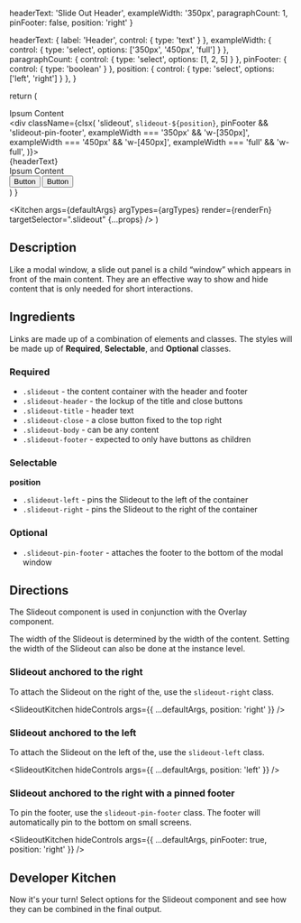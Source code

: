 
  headerText: 'Slide Out Header',
  exampleWidth: '350px',
  paragraphCount: 1,
  pinFooter: false,
  position: 'right'
}

  headerText: {
    label: 'Header',
    control: {
      type: 'text'
    }
  },
  exampleWidth: {
    control: {
      type: 'select',
      options: ['350px', '450px', 'full']
    }
  },
  paragraphCount: {
    control: {
      type: 'select',
      options: [1, 2, 5]
    }
  },
  pinFooter: {
    control: {
      type: 'boolean'
    }
  },
  position: {
    control: {
      type: 'select',
      options: ['left', 'right']
    }
  },
}

  return (
    <div className="fake-page-container overflow-hidden relative min-h-96">
      <div className="prose p-6">
        <Ipsum size={7}>Ipsum Content</Ipsum>
      </div>
      <div className="overlay"></div>
      <div className={clsx(
        'slideout', 
        `slideout-${position}`,
        pinFooter && 'slideout-pin-footer',
        exampleWidth === '350px' && 'w-[350px]',
        exampleWidth === '450px' && 'w-[450px]',
        exampleWidth === 'full' && 'w-full',
      )}>
        <div className="slideout-header">
          <div className="slideout-title">{headerText}</div>
          <XMarkIcon className="slideout-close" />
        </div>
        <div className="slideout-body">
          <Ipsum size={parseInt(paragraphCount)}>Ipsum Content</Ipsum>
        </div>
        <div className="slideout-footer">
          <button className="rounded-md p-4 leading-none bg-button-tertiary-rest hover:bg-button-tertiary-hover text-button-tertiary-rest">Button</button>
          <button className="rounded-md p-4 leading-none bg-button-primary-rest hover:bg-button-primary-hover text-button-primary-rest">Button</button>
        </div>
      </div>
    </div>
  )
}

  <Kitchen 
    args={defaultArgs} 
    argTypes={argTypes} 
    render={renderFn} 
    targetSelector=".slideout" 
    {...props}
  />
)

## Description

Like a modal window, a slide out panel is a child “window” which appears in front of the main content. 
They are an effective way to show and hide content that is only needed for short interactions.

## Ingredients

Links are made up of a combination of elements and classes. The styles will be 
made up of **Required**, **Selectable**, and **Optional** classes.

### Required

- `.slideout` - the content container with the header and footer
- `.slideout-header` - the lockup of the title and close buttons
- `.slideout-title` - header text
- `.slideout-close` - a close button fixed to the top right
- `.slideout-body` - can be any content
- `.slideout-footer` - expected to only have buttons as children

### Selectable

**position**

- `.slideout-left` - pins the Slideout to the left of the container
- `.slideout-right` - pins the Slideout to the right of the container

### Optional

- `.slideout-pin-footer` - attaches the footer to the bottom of the modal window

## Directions

The Slideout component is used in conjunction with the Overlay component.

The width of the Slideout is determined by the width of the content. Setting the
width of the Slideout can also be done at the instance level.

### Slideout anchored to the right

To attach the Slideout on the right of the, use the `slideout-right` class. 

<SlideoutKitchen hideControls args={{
  ...defaultArgs,
  position: 'right'
}} />

### Slideout anchored to the left

To attach the Slideout on the left of the, use the `slideout-left` class. 


<SlideoutKitchen hideControls args={{
  ...defaultArgs,
  position: 'left'
}} />


### Slideout anchored to the right with a pinned footer

To pin the footer, use the `slideout-pin-footer` class. The footer will automatically
pin to the bottom on small screens.

<SlideoutKitchen hideControls args={{
  ...defaultArgs,
  pinFooter: true,
  position: 'right'
}} />


## Developer Kitchen

Now it's your turn! Select options for the Slideout component and see how they can be combined in the final output.

<SlideoutKitchen targetSelector={null} />
